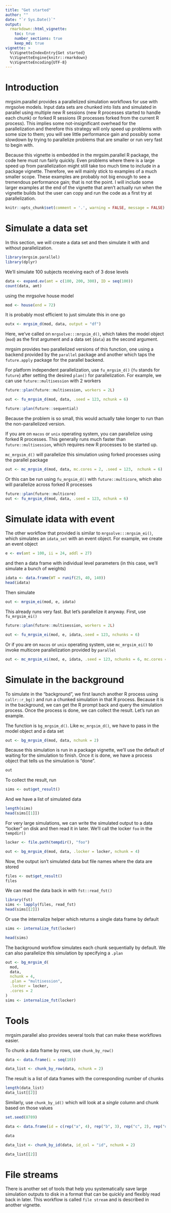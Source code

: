 ```yaml
---
title: "Get started"
author: ""
date: "`r Sys.Date()`"
output: 
  rmarkdown::html_vignette: 
    toc: true
    number_sections: true
    keep_md: true
vignette: >
  %\VignetteIndexEntry{Get started}
  %\VignetteEngine{knitr::rmarkdown}
  %\VignetteEncoding{UTF-8}
---
```



# Introduction
mrgsim.parallel provides a parallelized simulation workflows for use with 
mrgsolve models. Input data sets are chunked into lists and simulated in 
parallel using multiple new R sessions (new R processes started to handle
each chunk) or forked R sessions (R processes forked from the current R 
process). This implies some not-insignificant overhead for the parallelization
and therefore this strategy will only speed up problems with some size to them; 
you will see little performance gain and possibly some slowdown by trying to 
parallelize problems that are smaller or run very fast to begin with.

Because this vignette is embedded in the mrgsim.parallel R package, the code 
here must run fairly quickly. Even problems where there is a large speed up 
from parallelization might still take too much time to include in a package
vignette. Therefore, we will mainly stick to examples of a much smaller scope.
These examples are probably not big enough to see a tremendous performance 
gain; that is not the point. I will include some larger examples at the end 
of the vignette that aren't actually run when the vignette builds but the user
can copy and run the code as a first try at parallelization.


```r
knitr::opts_chunk$set(comment = '.', warning = FALSE, message = FALSE)
```

# Simulate a data set

In this section, we will create a data set and then simulate it with and without
parallelization.

```r
library(mrgsim.parallel)
library(dplyr)
```

We'll simulate 100 subjects receiving each of 3 dose levels

```r
data <- expand.ev(amt = c(100, 200, 300), ID = seq(100))
count(data, amt)
```

using the mrgsolve house model

```r
mod <- house(end = 72)
```

It is probably most efficient to just simulate this in one go

```r
outx <- mrgsim_d(mod, data, output = "df")
```

Here, we've called on `mrgsolve:::mrgsim_d()`, which takes the model object
(`mod`) as the first argument and a data set (`data`) as the second argument.

mrgsim provides two parallelized versions of this function, one using a 
backend provided by the `parallel` package and another which taps the 
`future.apply` package for the parallel backend.

For platform independent parallelization, use `fu_mrgsim_d()` (`fu` stands 
for `future`) after setting the desired `plan()` for parallelization. For 
example, we can use `future::multisession` with 2 workers

```r
future::plan(future::multisession, workers = 2L)
```

```r
out <- fu_mrgsim_d(mod, data, .seed = 123, nchunk = 6)
```

```r
future::plan(future::sequential)
```


Because the problem is so small, this would actually take longer to run than the 
non-parallelized version. 

If you are on `macos` or `unix` operating system, you can parallelize using 
forked R processes. This generally runs much faster than `future::multisession`, 
which requires new R processes to be started up.


`mc_mrgsim_d()` will parallelize this simulation using forked processes
using the parallel package

```r
out <- mc_mrgsim_d(mod, data, mc.cores = 2, .seed = 123,  nchunk = 6)
```

Or this can be run using `fu_mrgsim_d()` with `future::multicore`, which also 
will parallelize across forked R processes

```r
future::plan(future::multicore)
out <- fu_mrgsim_d(mod, data, .seed = 123, nchunk = 6)
```


# Simulate idata with event

The other workflow that provided is similar to `mrgsolve:::mrgsim_ei()`, which
simulates an `idata_set` with an event object. For example, we create an 
event object

```r
e <- ev(amt = 100, ii = 24, addl = 27)
```

and then a data frame with individual level parameters (in this case, we'll 
simulate a bunch of weights)

```r
idata <- data.frame(WT = runif(25, 40, 140))
head(idata)
```

Then simulate

```r
out <- mrgsim_ei(mod, e, idata)
```

This already runs very fast. But let's parallelize it anyway. First, 
use `fu_mrgsim_ei()`

```r
future::plan(future::multisession, workers = 2L)

out <- fu_mrgsim_ei(mod, e, idata,.seed = 123, nchunks = 6)
```

Or if you are on `macos` or `unix` operating system, use `mc_mrgsim_ei()` to 
invoke multicore parallelization provided by `parallel`

```r
out <- mc_mrgsim_ei(mod, e, idata, .seed = 123, nchunks = 6, mc.cores = 2)
```

# Simulate in the background

To simulate in the "background", we first launch another R process using 
`callr::r_bg()` and run a chunked simulation in that R process. Because it 
is in the background, we can get the R prompt back and query the simulation 
process. Once the process is done, we can collect the result. Let's run an 
example.

The function is `bg_mrgsim_d()`. Like `mc_mrgsim_d()`, we have to pass in the 
model object and a data set

```r
out <- bg_mrgsim_d(mod, data, nchunk = 2)
```

Because this simulation is run in a package vignette, we'll use the default
of waiting for the simulation to finish. Once it is done, we have a 
process object that tells us the simulation is "done". 

```r
out
```

To collect the result, run 

```r
sims <- out$get_result()
```

And we have a list of simulated data

```r
length(sims)
head(sims[[1]])
```

For very large simulations, we can write the simulated output to a data
"locker" on disk and then read it in later.  We'll call the locker `foo` in 
the `tempdir()`


```r
locker <- file.path(tempdir(), "foo")

out <- bg_mrgsim_d(mod, data, .locker = locker, nchunk = 4)
```

Now, the output isn't simulated data but file names where the data are stored

```r
files <- out$get_result()
files
```

We can read the data back in with `fst::read_fst()`

```r
library(fst)
sims <- lapply(files, read_fst)
head(sims[[2]])
```

Or use the internalize helper which returns a single data frame by default

```r
sims <- internalize_fst(locker)

head(sims)
```

The background workflow simulates each chunk sequentially by default. We can 
also parallelize this simulation by specifying a `.plan`

```r
out <- bg_mrgsim_d(
  mod, 
  data, 
  nchunk = 4,
  .plan = "multisession", 
  .locker = locker, 
  .cores = 2
)
sims <- internalize_fst(locker)
```


# Tools

mrgsim.parallel also provides several tools that can make these workflows
easier. 

To chunk a data frame by rows, use `chunk_by_row()`

```r
data <- data.frame(i = seq(10))

data_list <- chunk_by_row(data, nchunk = 2)
```

The result is a list of data frames with the corresponding number of chunks
```r
length(data_list)
data_list[[2]]
```

Similarly, use `chunk_by_id()` which will look at a _single_ column and chunk
based on those values

```r
set.seed(8789)

data <- data.frame(id = c(rep("a", 4), rep("b", 3), rep("c", 2), rep("d", 5)))

data

data_list <- chunk_by_id(data, id_col = "id", nchunk = 2)

data_list[[2]]
```

# File streams

There is another set of tools that help you systematically save large 
simulation outputs to disk in a format that can be quickly and flexibly 
read back in later. This workflow is called `file stream` and is described in 
another vignette.
